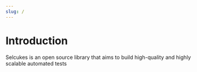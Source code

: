 ```yaml
---
slug: /
---
```



# Introduction

Selcukes is an open source library that aims to build high-quality and highly scalable automated tests
